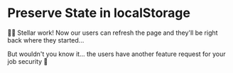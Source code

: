 # Preserve State in localStorage

<EpicVideo url="https://www.epicreact.dev/workshops/react-hooks/preserve-state-in-localstorage/solution" />

👨‍💼 Stellar work! Now our users can refresh the page and they'll be right back
where they started...

But wouldn't you know it... the users have another feature request for your job
security 🥰
